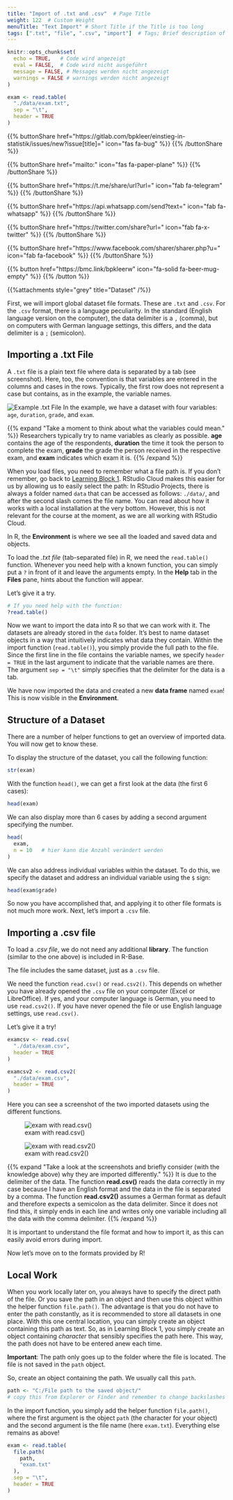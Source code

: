 ```yaml
---
title: "Import of .txt and .csv"  # Page Title
weight: 122  # Custom Weight 
menuTitle: "Text Import" # Short Title if the Title is too long
tags: [".txt", "file", ".csv", "import"]  # Tags; Brief description of what happens on the page
---
```

```r
knitr::opts_chunk$set(
  echo = TRUE,   # Code wird angezeigt
  eval = FALSE,  # Code wird nicht ausgeführt
  message = FALSE, # Messages werden nicht angezeigt
  warnings = FALSE # warnings werden nicht angezeigt
)

exam <- read.table(
  "./data/exam.txt", 
  sep = "\t",                        
  header = TRUE
)   
```

{{% buttonShare href=\"https\:\/\/gitlab.com\/bpkleer\/einstieg-in-statistik\/issues\/new?issue[title]=\" icon=\"fas fa-bug\" %}} {{% /buttonShare %}} 

{{% buttonShare href=\"mailto\:\" icon=\"fas fa-paper-plane\" %}} {{% /buttonShare %}}

{{% buttonShare href=\"https\:\/\/t.me\/share\/url?url=\" icon=\"fab fa-telegram\" %}} {{% /buttonShare %}}

{{% buttonShare href=\"https\:\/\/api.whatsapp.com\/send?text=\" icon=\"fab fa-whatsapp\" %}} {{% /buttonShare %}}

{{% buttonShare href=\"https\:\/\/twitter.com\/share?url=\" icon=\"fab fa-x-twitter\" %}} {{% /buttonShare %}}

{{% buttonShare href=\"https\:\/\/www.facebook.com\/sharer\/sharer.php?u=\" icon=\"fab fa-facebook\" %}} {{% /buttonShare %}}

{{% button href=\"https\:\/\/bmc.link\/bpkleerw\" icon=\"fa-solid fa-beer-mug-empty\" %}} {{% /button %}}

{{%attachments style=\"grey\" title=\"Dataset\" /%}}

First, we will import global dataset file formats. These are `.txt` and `.csv`. For the `.csv` format, there is a language peculiarity. In the standard (English language version on the computer), the data delimiter is a `,` (comma), but on computers with German language settings, this differs, and the data delimiter is a `;` (semicolon).

## Importing a .txt File

A `.txt` file is a plain text file where data is separated by a tab (see screenshot). Here, too, the convention is that variables are entered in the columns and cases in the rows. Typically, the first row does not represent a case but contains, as in the example, the variable names.

![Example .txt File](../img/txt.en.png)
In the example, we have a dataset with four variables: `age`, `duration`, `grade`, and `exam`. 

{{% expand \"Take a moment to think about what the variables could mean.\" %}}
Researchers typically try to name variables as clearly as possible. **age** contains the age of the respondents, **duration** the time it took the person to complete the exam, **grade** the grade the person received in the respective exam, and **exam** indicates which exam it is. 
{{% /expand %}}

When you load files, you need to remember what a file path is. If you don't remember, go back to [Learning Block 1](https://lehre.bpkleer.de/statsplus/lb1). RStudio Cloud makes this easier for us by allowing us to easily select the path: In RStudio Projects, there is always a folder named `data` that can be accessed as follows: `./data/`, and after the second slash comes the file name. You can read about how it works with a local installation at the very bottom. However, this is not relevant for the course at the moment, as we are all working with RStudio Cloud.

In R, the **Environment** is where we see all the loaded and saved data and objects.

To load the *.txt file* (tab-separated file) in R, we need the `read.table()` function. Whenever you need help with a known function, you can simply put a `?` in front of it and leave the arguments empty. In the **Help** tab in the **Files** pane, hints about the function will appear.

Let's give it a try.
```r
# If you need help with the function:
?read.table()
```

Now we want to import the data into R so that we can work with it. The datasets are already stored in the `data` folder. It's best to name dataset objects in a way that intuitively indicates what data they contain. Within the import function (`read.table()`), you simply provide the full path to the file. Since the first line in the file contains the variable names, we specify `header = TRUE` in the last argument to indicate that the variable names are there. The argument `sep = "\t"` simply specifies that the delimiter for the data is a tab.

We have now imported the data and created a new **data frame** named `exam`! This is now visible in the **Environment**.

## Structure of a Dataset
There are a number of helper functions to get an overview of imported data. You will now get to know these.

To display the structure of the dataset, you call the following function:
```r
str(exam)
```

With the function `head()`, we can get a first look at the data (the first $6$ cases):
```r
head(exam)
```

We can also display more than $6$ cases by adding a second argument specifying the number.
```r
head(
  exam,
  n = 10   # hier kann die Anzahl verändert werden
)
```

We can also address individual variables within the dataset. To do this, we specify the dataset and address an individual variable using the `$` sign:
```r
head(exam$grade)
```

So now you have accomplished that, and applying it to other file formats is not much more work. Next, let's import a `.csv` file.

## Importing a .csv file

To load a *.csv file*, we do not need any additional **library**. The function (similar to the one above) is included in R-Base.

The file includes the same dataset, just as a `.csv` file.

We need the function `read.csv()` or `read.csv2()`. This depends on whether you have already opened the `.csv` file on your computer (Excel or LibreOffice). If yes, and your computer language is German, you need to use `read.csv2()`. If you have never opened the file or use English language settings, use `read.csv()`.

Let's give it a try!
```r
examcsv <- read.csv(
  "./data/exam.csv", 
  header = TRUE
)

examcsv2 <- read.csv2(
  "./data/exam.csv", 
  header = TRUE
)
```

Here you can see a screenshot of the two imported datasets using the different functions.

![exam with read.csv()](../img/examcsv.en.png)

![exam with read.csv2()](../img/examcsv2.en.png)

{{% expand \"Take a look at the screenshots and briefly consider (with the knowledge above) why they are imported differently.\" %}}
It is due to the delimiter of the data. The function **read.csv()** reads the data correctly in my case because I have an English format and the data in the file is separated by a comma. The function **read.csv2()** assumes a German format as default and therefore expects a semicolon as the data delimiter. Since it does not find this, it simply ends in each line and writes only one variable including all the data with the comma delimiter.
{{% /expand %}}

It is important to understand the file format and how to import it, as this can easily avoid errors during import.

Now let's move on to the formats provided by R!

## Local Work
When you work locally later on, you always have to specify the direct path of the file. Or you save the path in an object and then use this object within the helper function `file.path()`. The advantage is that you do not have to enter the path constantly, as it is recommended to store all datasets in one place. With this one central location, you can simply create an object containing this path as text. So, as in Learning Block 1, you simply create an object containing *character* that sensibly specifies the path here. This way, the path does not have to be entered anew each time.

**Important**: The path only goes up to the folder where the file is located. The file is not saved in the `path` object.

So, create an object containing the path. We usually call this `path`.
```r
path <- "C:/File path to the saved object/" 
# copy this from Explorer or Finder and remember to change backslashes to slashes for Windows
```

In the import function, you simply add the helper function `file.path()`, where the first argument is the object `path` (the character for your object) and the second argument is the file name (here `exam.txt`). Everything else remains as above!
```r
exam <- read.table(
  file.path(
    path, 
    "exam.txt"
  ),
  sep = "\t",                        
  header = TRUE  
)   
```
